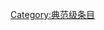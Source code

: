 {{catmore1|[[Wikipedia:視覺藝術專題|Wikipedia:視覺藝術專題]]}}
{{Articles by Quality|topic=視覺藝術|project=視覺藝術|format=TOC}}
{{emptycat}}

[[Category:典范级条目|Category:典范级条目]]